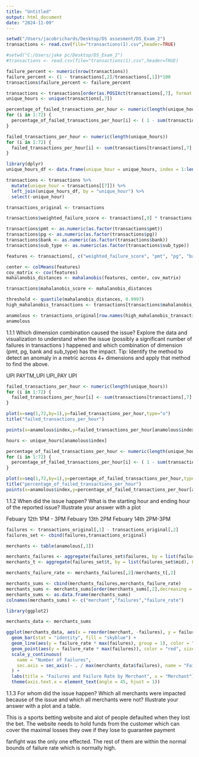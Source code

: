 ```yaml
---
title: "Untitled"
output: html_document
date: "2024-11-09"
---
```


```r
setwd("/Users/jacobrichards/Desktop/DS assesment/DS_Exam_2")
transactions <- read.csv(file="transactions(1).csv",header=TRUE)

#setwd("C:/Users/jake pc/Desktop/DS_Exam_2")
#transactions <- read.csv(file="transactions(1).csv",header=TRUE)
```

```r
failure_percent <- numeric(nrow(transactions))
failure_percent <- (1 - transactions[,2]/transactions[,1])*100
transactions$failure_percent <- failure_percent

transactions <- transactions[order(as.POSIXct(transactions[,7], format = "%Y-%m-%d %H")),]
unique_hours <- unique(transactions[,7])

percentage_of_failed_transactions_per_hour <- numeric(length(unique_hours))
for (i in 1:72) {
  percentage_of_failed_transactions_per_hour[i] <- ( 1 - sum(transactions[transactions[,7] == unique_hours[i],2])/sum(transactions[transactions[,7] == unique_hours[i],1]))
}

failed_transactions_per_hour <- numeric(length(unique_hours))
for (i in 1:72) {
  failed_transactions_per_hour[i] <- sum(transactions[transactions[,7] == unique_hours[i],1]) - sum(transactions[transactions[,7] == unique_hours[i],2]) 
}

```

```r
library(dplyr)
unique_hours_df <- data.frame(unique_hour = unique_hours, index = 1:length(unique_hours))

transactions <- transactions %>%
  mutate(unique_hour = transactions[[7]]) %>%
  left_join(unique_hours_df, by = "unique_hour") %>%
  select(-unique_hour)  

transactions_original <- transactions 
```

```r
transactions$weighted_failure_score <- transactions[,9] * transactions[,1] *100

transactions$pmt <- as.numeric(as.factor(transactions$pmt))
transactions$pg <- as.numeric(as.factor(transactions$pg))
transactions$bank <- as.numeric(as.factor(transactions$bank))
transactions$sub_type <- as.numeric(as.factor(transactions$sub_type))

features <- transactions[, c("weighted_failure_score", "pmt", "pg", "bank", "sub_type")]

center <- colMeans(features)
cov_matrix <- cov(features)
mahalanobis_distances <- mahalanobis(features, center, cov_matrix)

transactions$mahalanobis_score <- mahalanobis_distances

threshold <- quantile(mahalanobis_distances, 0.9997)
high_mahalanobis_transactions <- transactions[transactions$mahalanobis_score > threshold, ]

anamolous <- transactions_original[row.names(high_mahalanobis_transactions),]
anamolous
```
1.1.1 Which dimension combination caused the issue? Explore the data and visualization to understand when the issue (possibly a significant number of failures in transactions ) happened and which combination of dimension (pmt, pg, bank and sub_type) has the impact. Tip: Identify the method to detect an anomaly in a metric across 4+ dimensions and apply that method to find the above.


UPI	PAYTM_UPI	UPI_PAY UPI


```r
failed_transactions_per_hour <- numeric(length(unique_hours))
for (i in 1:72) {
  failed_transactions_per_hour[i] <- sum(transactions[transactions[,7] == unique_hours[i],1]) - sum(transactions[transactions[,7] == unique_hours[i],2]) 
}

plot(x=seq(1,72,by=1),y=failed_transactions_per_hour,type="o")
title("failed_transactions_per_hour")

points(x=anamolous$index,y=failed_transactions_per_hour[anamolous$index],type="p",col="red")

hours <- unique_hours[anamolous$index]

percentage_of_failed_transactions_per_hour <- numeric(length(unique_hours))
for (i in 1:72) {
  percentage_of_failed_transactions_per_hour[i] <- ( 1 - sum(transactions[transactions[,7] == unique_hours[i],2])/sum(transactions[transactions[,7] == unique_hours[i],1]))
}

plot(x=seq(1,72,by=1),y=percentage_of_failed_transactions_per_hour,type="o")
title("percentage_of_failed_transactions_per_hour")
points(x=anamolous$index,y=percentage_of_failed_transactions_per_hour[anamolous$index],type="p",col="red")

```

1.1.2 When did the issue happen? What is the starting hour and ending hour of the reported issue? Illustrate your answer with a plot


Febuary 12th 1PM - 3PM 
Febuary 13th 2PM
Febuary 14th 2PM-3PM 






```r
failures <- transactions_original[,1] - transactions_original[,2]
failures_set <- cbind(failures,transactions_original)

merchants <- table(anamolous[,3])

merchants_failures <- aggregate(failures_set$failures, by = list(failures_set$mid), FUN = sum)
merchants_t <- aggregate(failures_set$t, by = list(failures_set$mid), FUN = sum)

merchants_failure_rate <- merchants_failures[,2]/merchants_t[,2]

merchants_sums <- cbind(merchants_failures,merchants_failure_rate)
merchants_sums <- merchants_sums[order(merchants_sums[,2],decreasing = TRUE),]
merchants_sums <- as.data.frame(merchants_sums)
colnames(merchants_sums) <- c("merchant","failures","failure_rate")

library(ggplot2)

merchants_data <- merchants_sums

ggplot(merchants_data, aes(x = reorder(merchant, -failures), y = failures)) +
  geom_bar(stat = "identity", fill = "skyblue") +
  geom_line(aes(y = failure_rate * max(failures), group = 1), color = "red", size = 1) +
  geom_point(aes(y = failure_rate * max(failures)), color = "red", size = 2) +
  scale_y_continuous(
    name = "Number of Failures",
    sec.axis = sec_axis(~ . / max(merchants_data$failures), name = "Failure Rate")
  ) +
  labs(title = "Failures and Failure Rate by Merchant", x = "Merchant") +
  theme(axis.text.x = element_text(angle = 45, hjust = 1))
```

1.1.3 For whom did the issue happen?
Which all merchants were impacted because of the issue and which all merchants were not? Illustrate your answer with a plot and a table.

This is a sports betting website and alot of people defaulted when they lost the bet. The website needs to hold funds from the customer which can cover the maximal losses they owe if they lose to guarantee payment

fanfight was the only one effected. The rest of them are within the normal bounds of failure rate which is normally high. 
